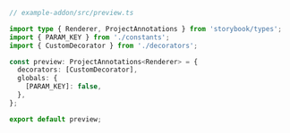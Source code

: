 ```ts
// example-addon/src/preview.ts

import type { Renderer, ProjectAnnotations } from 'storybook/types';
import { PARAM_KEY } from './constants';
import { CustomDecorator } from './decorators';

const preview: ProjectAnnotations<Renderer> = {
  decorators: [CustomDecorator],
  globals: {
    [PARAM_KEY]: false,
  },
};

export default preview;
```
